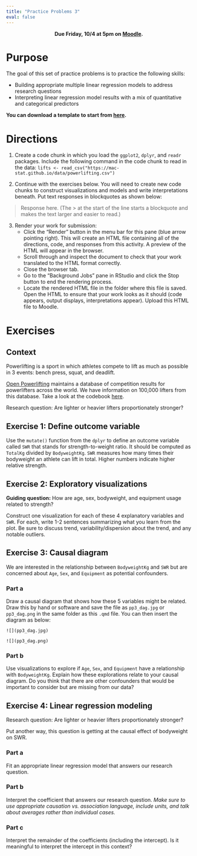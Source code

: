 ```yaml
---
title: "Practice Problems 3"
eval: false
---
```


<center>
**Due Friday, 10/4 at 5pm on [Moodle](https://moodle.macalester.edu/mod/assign/view.php?id=138302).**
</center>

# Purpose

The goal of this set of practice problems is to practice the following skills:

- Building appropriate multiple linear regression models to address research questions
- Interpreting linear regression model results with a mix of quantitative and categorical predictors

**You can download a template to start from [here](../activity_templates/pp3.qmd).**




# Directions

1. Create a code chunk in which you load the `ggplot2`, `dplyr`, and `readr` packages. Include the following command in the code chunk to read in the data: `lifts <- read_csv("https://mac-stat.github.io/data/powerlifting.csv")`

2. Continue with the exercises below. You will need to create new code chunks to construct visualizations and models and write interpretations beneath. Put text responses in blockquotes as shown below:

> Response here. (The > at the start of the line starts a blockquote and makes the text larger and easier to read.)

3. Render your work for submission:
    - Click the "Render" button in the menu bar for this pane (blue arrow pointing right). This will create an HTML file containing all of the directions, code, and responses from this activity. A preview of the HTML will appear in the browser.
    - Scroll through and inspect the document to check that your work translated to the HTML format correctly.
    - Close the browser tab.
    - Go to the "Background Jobs" pane in RStudio and click the Stop button to end the rendering process.
    - Locate the rendered HTML file in the folder where this file is saved. Open the HTML to ensure that your work looks as it should (code appears, output displays, interpretations appear). Upload this HTML file to Moodle.



# Exercises

## Context

Powerlifting is a sport in which athletes compete to lift as much as possible in 3 events: bench press, squat, and deadlift.

[Open Powerlifting](https://www.openpowerlifting.org/) maintains a database of competition results for powerlifters across the world. We have information on 100,000 lifters from this database. Take a look at the codebook [here](https://github.com/Mac-STAT/data/blob/main/powerlifting_codebook.md).

Research question: Are lighter or heavier lifters proportionately stronger?


## Exercise 1: Define outcome variable

Use the `mutate()` function from the `dplyr` to define an outcome variable called `SWR` that stands for strength-to-weight ratio. It should be computed as `TotalKg` divided by `BodyweightKg`. `SWR` measures how many times their bodyweight an athlete can lift in total. Higher numbers indicate higher relative strength.



## Exercise 2: Exploratory visualizations

**Guiding question:** How are age, sex, bodyweight, and equipment usage related to strength?

Construct one visualization for each of these 4 explanatory variables and `SWR`. For each, write 1-2 sentences summarizing what you learn from the plot. Be sure to discuss trend, variability/dispersion about the trend, and any notable outliers.



## Exercise 3: Causal diagram

We are interested in the relationship between `BodyweightKg` and `SWR` but are concerned about `Age`, `Sex`, and `Equipment` as potential confounders.

### Part a

Draw a causal diagram that shows how these 5 variables might be related. Draw this by hand or software and save the file as `pp3_dag.jpg` or `pp3_dag.png` in the same folder as this `.qmd` file. You can then insert the diagram as below:

```
![](pp3_dag.jpg)
```

```
![](pp3_dag.png)
```

### Part b

Use visualizations to explore if `Age`, `Sex`, and `Equipment` have a relationship with `BodyweightKg`. Explain how these explorations relate to your causal diagram. Do you think that there are other confounders that would be important to consider but are missing from our data?



## Exercise 4: Linear regression modeling

Research question: Are lighter or heavier lifters proportionately stronger?

Put another way, this question is getting at the causal effect of bodyweight on SWR.

### Part a

Fit an appropriate linear regression model that answers our research question.

### Part b

Interpret the coefficient that answers our research question. *Make sure to use appropriate causation vs. association language, include units, and talk about averages rather than individual cases.*

### Part c

Interpret the remainder of the coefficients (including the intercept). Is it meaningful to interpret the intercept in this context?


